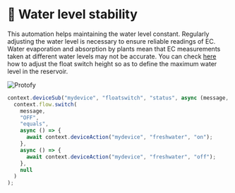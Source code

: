 
# 🚰​ Water level stability
This automation helps maintaining the water level constant. Regularly adjusting the water level is necessary to ensure reliable readings of EC. Water evaporation and absorption by plants mean that EC measurements taken at different water levels may not be accurate.
You can check [here](/Hardware/assembling#-reservoir) how to adjust the float switch height so as to define the maximum water level in the reservoir.

![Protofy](/media/workspace/automation_filltank.png?raw=true)


```js copy filename="filltank.ts"
context.deviceSub("mydevice", "floatswitch", "status", async (message, topic) =>
  context.flow.switch(
    message,
    "OFF",
    "equals",
    async () => {
      await context.deviceAction("mydevice", "freshwater", "on");
    },
    async () => {
      await context.deviceAction("mydevice", "freshwater", "off");
    },
    null
  )
);
```
